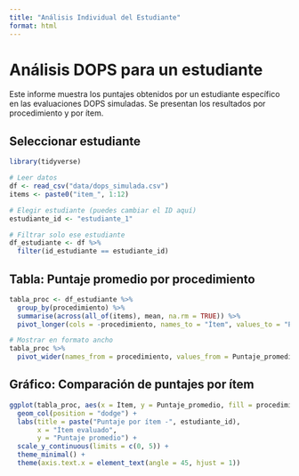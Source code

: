 ```yaml
---
title: "Análisis Individual del Estudiante"
format: html
---
```


# Análisis DOPS para un estudiante

Este informe muestra los puntajes obtenidos por un estudiante específico en las evaluaciones DOPS simuladas. Se presentan los resultados por procedimiento y por ítem.

## Seleccionar estudiante

```r
library(tidyverse)

# Leer datos
df <- read_csv("data/dops_simulada.csv")
items <- paste0("item_", 1:12)

# Elegir estudiante (puedes cambiar el ID aquí)
estudiante_id <- "estudiante_1"

# Filtrar solo ese estudiante
df_estudiante <- df %>%
  filter(id_estudiante == estudiante_id)
```

## Tabla: Puntaje promedio por procedimiento

```r
tabla_proc <- df_estudiante %>%
  group_by(procedimiento) %>%
  summarise(across(all_of(items), mean, na.rm = TRUE)) %>%
  pivot_longer(cols = -procedimiento, names_to = "Ítem", values_to = "Puntaje_promedio")

# Mostrar en formato ancho
tabla_proc %>%
  pivot_wider(names_from = procedimiento, values_from = Puntaje_promedio)
```

## Gráfico: Comparación de puntajes por ítem

```r
ggplot(tabla_proc, aes(x = Ítem, y = Puntaje_promedio, fill = procedimiento)) +
  geom_col(position = "dodge") +
  labs(title = paste("Puntaje por ítem -", estudiante_id),
       x = "Ítem evaluado",
       y = "Puntaje promedio") +
  scale_y_continuous(limits = c(0, 5)) +
  theme_minimal() +
  theme(axis.text.x = element_text(angle = 45, hjust = 1))
```
